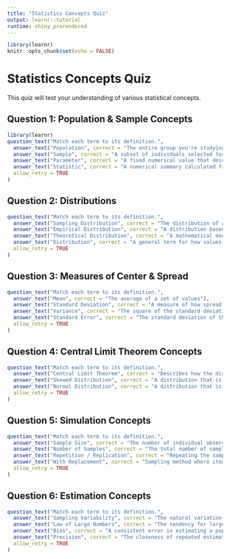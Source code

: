 ```yaml
---
title: "Statistics Concepts Quiz"
output: learnr::tutorial
runtime: shiny_prerendered
---
```


```r
library(learnr)
knitr::opts_chunk$set(echo = FALSE)
```

# Statistics Concepts Quiz

This quiz will test your understanding of various statistical concepts.

## Question 1: Population & Sample Concepts

```r
library(learnr)
question_text("Match each term to its definition.",
  answer_text("Population", correct = "The entire group you're studying or generalizing to"),
  answer_text("Sample", correct = "A subset of individuals selected for analysis"),
  answer_text("Parameter", correct = "A fixed numerical value that describes the full population"),
  answer_text("Statistic", correct = "A numerical summary calculated from a subset of data"),
  allow_retry = TRUE
)

```

## Question 2: Distributions

```r
question_text("Match each term to its definition.",
  answer_text("Sampling Distribution", correct = "The distribution of a statistic (like the mean) from many repeated samples"),
  answer_text("Empirical Distribution", correct = "A distribution based on observed data or simulation"),
  answer_text("Theoretical Distribution", correct = "A mathematical model describing how a variable behaves ideally"),
  answer_text("Distribution", correct = "A general term for how values are spread in a dataset"),
  allow_retry = TRUE
)

```

## Question 3: Measures of Center & Spread

```r
question_text("Match each term to its definition.",
  answer_text("Mean", correct = "The average of a set of values"),
  answer_text("Standard Deviation", correct = "A measure of how spread out values are around the mean"),
  answer_text("Variance", correct = "The square of the standard deviation"),
  answer_text("Standard Error", correct = "The standard deviation of the sampling distribution of a statistic"),
  allow_retry = TRUE
)
```

## Question 4: Central Limit Theorem Concepts

```r
question_text("Match each term to its definition.",
  answer_text("Central Limit Theorem", correct = "Describes how the distribution of sample means becomes normal as sample size increases"),
  answer_text("Skewed Distribution", correct = "A distribution that is not symmetric (e.g., has a long tail on one side)"),
  answer_text("Normal Distribution", correct = "A distribution that is bell-shaped and symmetric"),
  allow_retry = TRUE
)

```

## Question 5: Simulation Concepts

```r
question_text("Match each term to its definition.",
  answer_text("Sample Size", correct = "The number of individual observations in a single sample"),
  answer_text("Number of Samples", correct = "The total number of samples generated for a simulation"),
  answer_text("Repetition / Replication", correct = "Repeating the sampling process multiple times"),
  answer_text("With Replacement", correct = "Sampling method where items can appear more than once"),
  allow_retry = TRUE
)

```

## Question 6: Estimation Concepts

```r
question_text("Match each term to its definition.",
  answer_text("Sampling Variability", correct = "The natural variation in a statistic across repeated samples"),
  answer_text("Law of Large Numbers", correct = "The tendency for larger samples to better estimate the population"),
  answer_text("Bias", correct = "A consistent error in estimating a population value"),
  answer_text("Precision", correct = "The closeness of repeated estimates to one another"),
  allow_retry = TRUE
)

```
